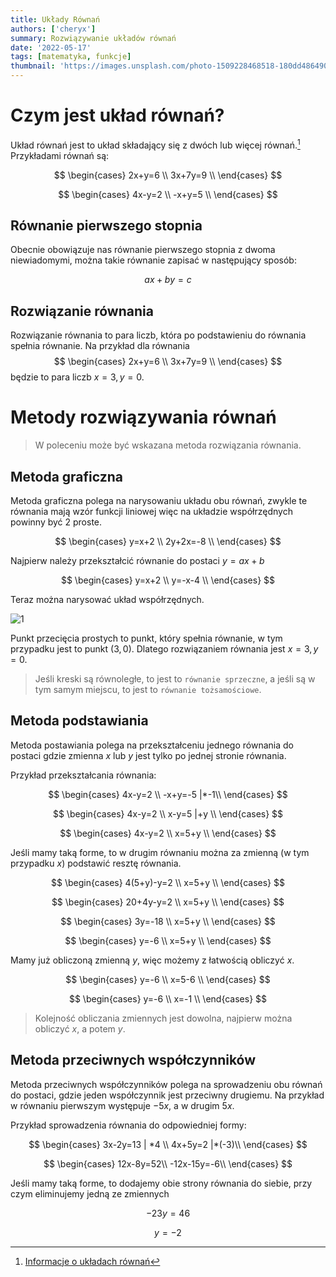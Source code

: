 ```yaml
---
title: Układy Równań
authors: ['cheryx']
summary: Rozwiązywanie układów równań
date: '2022-05-17'
tags: [matematyka, funkcje]
thumbnail: 'https://images.unsplash.com/photo-1509228468518-180dd4864904?ixlib=rb-1.2.1&ixid=MnwxMjA3fDB8MHxwaG90by1wYWdlfHx8fGVufDB8fHx8&auto=format&fit=crop&w=500&q=80'
---
```


# Czym jest układ równań?

Układ równań jest to układ składający się z dwóch lub więcej równań.[^uklady] Przykładami równań są:

$$
\begin{cases}
    2x+y=6 \\
    3x+7y=9 \\
\end{cases}
$$

$$
\begin{cases}
    4x-y=2 \\
    -x+y=5 \\
\end{cases}
$$

## Równanie pierwszego stopnia

Obecnie obowiązuje nas równanie pierwszego stopnia z dwoma niewiadomymi, można takie równanie zapisać w następujący sposób:

$$
ax+by=c
$$

## Rozwiązanie równania

Rozwiązanie równania to para liczb, która po podstawieniu do równania spełnia równanie. Na przykład dla równania
$$
\begin{cases}
    2x+y=6 \\
    3x+7y=9 \\
\end{cases}
$$
będzie to para liczb $x = 3, y = 0$.

# Metody rozwiązywania równań

> W poleceniu może być wskazana metoda rozwiązania równania.

## Metoda graficzna

Metoda graficzna polega na narysowaniu układu obu równań, zwykle te równania mają wzór funkcji liniowej więc na układzie współrzędnych powinny być 2 proste.

$$
\begin{cases}
    y=x+2 \\
    2y+2x=-8 \\
\end{cases}
$$

Najpierw należy przekształcić równanie do postaci $y=ax+b$

$$
\begin{cases}
    y=x+2 \\
    y=-x-4 \\
\end{cases}
$$

Teraz można narysować układ współrzędnych.

![1](https://user-images.githubusercontent.com/58445363/169099881-5a8cb295-bf28-4b2b-a8ac-46ca9b4ea922.png)

Punkt przecięcia prostych to punkt, który spełnia równanie, w tym przypadku jest to punkt $(3, 0)$. Dlatego rozwiązaniem równania jest $x=3, y=0$.

> Jeśli kreski są równoległe, to jest to `równanie sprzeczne`, a jeśli są w tym samym miejscu, to jest to `równanie tożsamościowe`.

## Metoda podstawiania

Metoda postawiania polega na przekształceniu jednego równania do postaci gdzie zmienna $x$ lub $y$ jest tylko po jednej stronie równania.

Przykład przekształcania równania:

$$
\begin{cases}
    4x-y=2 \\ 
    -x+y=-5 |*-1\\
\end{cases}
$$

$$
\begin{cases}
    4x-y=2 \\ 
    x-y=5 |+y \\
\end{cases}
$$

$$
\begin{cases}
    4x-y=2 \\ 
    x=5+y \\
\end{cases}
$$

Jeśli mamy taką forme, to w drugim równaniu można za zmienną (w tym przypadku $x$) podstawić resztę równania.

$$
\begin{cases}
    4(5+y)-y=2 \\ 
    x=5+y \\
\end{cases}
$$

$$
\begin{cases}
    20+4y-y=2 \\ 
    x=5+y \\
\end{cases}
$$

$$
\begin{cases}
    3y=-18 \\ 
    x=5+y \\
\end{cases}
$$

$$
\begin{cases}
    y=-6 \\ 
    x=5+y \\
\end{cases}
$$

Mamy już obliczoną zmienną $y$, więc możemy z łatwością obliczyć $x$.

$$
\begin{cases}
    y=-6 \\ 
    x=5-6 \\
\end{cases}
$$

$$
\begin{cases}
    y=-6 \\ 
    x=-1 \\
\end{cases}
$$

> Kolejność obliczania zmiennych jest dowolna, najpierw można obliczyć $x$, a potem $y$.

## Metoda przeciwnych współczynników

Metoda przeciwnych współczynników polega na sprowadzeniu obu równań do postaci, gdzie jeden współczynnik jest przeciwny drugiemu. Na przykład w równaniu pierwszym występuje $-5x$, a w drugim $5x$.

Przykład sprowadzenia równania do odpowiedniej formy:

$$
\begin{cases}
    3x-2y=13 | *4 \\ 
    4x+5y=2 |*(-3)\\
\end{cases}
$$

$$
\begin{cases}
    12x-8y=52\\
    -12x-15y=-6\\
\end{cases}
$$

Jeśli mamy taką forme, to dodajemy obie strony równania do siebie, przy czym eliminujemy jedną ze zmiennych

$$
-23y=46
$$

$$
y=-2
$$

[^uklady]: [Informacje o układach równań](https://en.wikipedia.org/wiki/System_of_linear_equations)